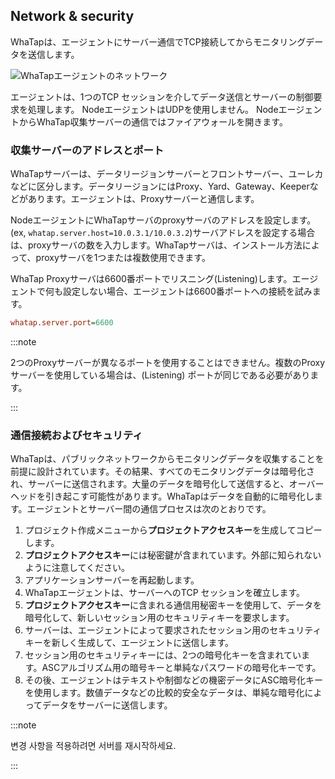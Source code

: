 ## Network & security

WhaTapは、エージェントにサーバー通信でTCP接続してからモニタリングデータを送信します。

![WhaTapエージェントのネットワーク](https://img.whatap.io/media/agent_node/agent_net.png)

エージェントは、1つのTCP セッションを介してデータ送信とサーバーの制御要求を処理します。 NodeエージェントはUDPを使用しません。 NodeエージェントからWhaTap収集サーバーの通信ではファイアウォールを開きます。

### 収集サーバーのアドレスとポート

WhaTapサーバーは、データリージョンサーバーとフロントサーバー、ユーレカなどに区分します。データリージョンにはProxy、Yard、Gateway、Keeperなどがあります。エージェントは、Proxyサーバーと通信します。

NodeエージェントにWhaTapサーバのproxyサーバのアドレスを設定します。(ex, `whatap.server.host=10.0.3.1/10.0.3.2`)サーバアドレスを設定する場合は、proxyサーバの数を入力します。WhaTapサーバは、インストール方法によって、proxyサーバを1つまたは複数使用できます。

WhaTap Proxyサーバは6600番ポートでリスニング(Listening)します。エージェントで何も設定しない場合、エージェントは6600番ポートへの接続を試みます。

```ini title='whatap.conf'
whatap.server.port=6600
```

:::note

2つのProxyサーバーが異なるポートを使用することはできません。複数のProxyサーバーを使用している場合は、(Listening) ポートが同じである必要があります。

:::

### 通信接続およびセキュリティ

WhaTapは、パブリックネットワークからモニタリングデータを収集することを前提に設計されています。その結果、すべてのモニタリングデータは暗号化され、サーバーに送信されます。大量のデータを暗号化して送信すると、オーバーヘッドを引き起こす可能性があります。WhaTapはデータを自動的に暗号化します。エージェントとサーバー間の通信プロセスは次のとおりです。

1.  プロジェクト作成メニューから**プロジェクトアクセスキー**を生成してコピーします。
2.  **プロジェクトアクセスキー**には秘密鍵が含まれています。外部に知られないように注意してください。
3.  アプリケーションサーバーを再起動します。
4.  WhaTapエージェントは、サーバーへのTCP セッションを確立します。
5.  **プロジェクトアクセスキー**に含まれる通信用秘密キーを使用して、データを暗号化して、新しいセッション用のセキュリティキーを要求します。
6.  サーバーは、エージェントによって要求されたセッション用のセキュリティキーを新しく生成して、エージェントに送信します。
7.  セッション用のセキュリティキーには、2つの暗号化キーを含まれています。ASCアルゴリズム用の暗号キーと単純なパスワードの暗号化キーです。
8.  その後、エージェントはテキストや制御などの機密データにASC暗号化キーを使用します。数値データなどの比較的安全なデータは、単純な暗号化によってデータをサーバーに送信します。

:::note

변경 사항을 적용하려면 서버를 재시작하세요.

:::
